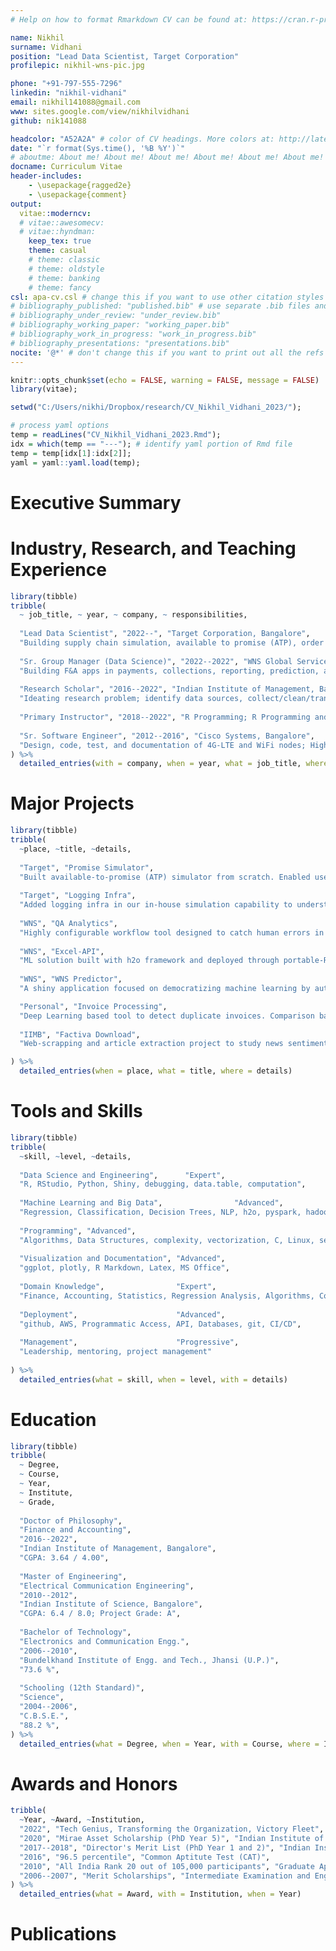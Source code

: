 ---
# Help on how to format Rmarkdown CV can be found at: https://cran.r-project.org/web/packages/vitae/vignettes/vitae.html

name: Nikhil
surname: Vidhani
position: "Lead Data Scientist, Target Corporation"
profilepic: nikhil-wns-pic.jpg

phone: "+91-797-555-7296"
linkedin: "nikhil-vidhani"
email: nikhil141088@gmail.com
www: sites.google.com/view/nikhilvidhani
github: nik141088

headcolor: "A52A2A" # color of CV headings. More colors at: http://latexcolor.com/
date: "`r format(Sys.time(), '%B %Y')`"
# aboutme: About me! About me! About me! About me! About me! About me! About me! About me! About me! About me! About me! About me!
docname: Curriculum Vitae
header-includes:
    - \usepackage{ragged2e}
    - \usepackage{comment}
output:
  vitae::moderncv:
  # vitae::awesomecv:
  # vitae::hyndman:
    keep_tex: true
    theme: casual
    # theme: classic
    # theme: oldstyle
    # theme: banking
    # theme: fancy
csl: apa-cv.csl # change this if you want to use other citation styles
# bibliography_published: "published.bib" # use separate .bib files and assign each of them a unique key: bibliography_*
# bibliography_under_review: "under_review.bib"
# bibliography_working_paper: "working_paper.bib"
# bibliography_work_in_progress: "work_in_progress.bib"
# bibliography_presentations: "presentations.bib"
nocite: '@*' # don't change this if you want to print out all the refs
---

```{r setup, include=FALSE}
knitr::opts_chunk$set(echo = FALSE, warning = FALSE, message = FALSE)
library(vitae);

setwd("C:/Users/nikhi/Dropbox/research/CV_Nikhil_Vidhani_2023/");

# process yaml options
temp = readLines("CV_Nikhil_Vidhani_2023.Rmd");
idx = which(temp == "---"); # identify yaml portion of Rmd file
temp = temp[idx[1]:idx[2]];
yaml = yaml::yaml.load(temp);
```


\newenvironment{smallblockquote}{%
  \par%
  \medskip
  \leftskip=2em\rightskip=0em%
  \noindent\ignorespaces}{%
  \par\medskip}


\newenvironment{blockquote}{%
  \par%
  \medskip
  \leftskip=4em\rightskip=0em%
  \noindent\ignorespaces}{%
  \par\medskip}








# Executive Summary

\begingroup
\begin{blockquote}

I work as a Lead Data Scientist in the Digital Fulfillment team at Target Corporation. Our team builds digital supply chain simulation capability, which enables business teams to run what-if scenarios. I earlier worked with WNS Global Services, where I guided a team of data scientists in building data analytics apps in F\&A domain. I hold a Ph.D. in Finance and Accounting from IIM Bangalore and a masters from IISc Bangalore. I have presented my research at several prestigious international conferences. Besides, I have also trained hundreds of students and practitioners in R programming and data analysis.

\end{blockquote}
\endgroup









<!-- \newpage -->









# Industry, Research, and Teaching Experience

```{r}
library(tibble)
tribble(
  ~ job_title, ~ year, ~ company, ~ responsibilities,
  
  "Lead Data Scientist", "2022--", "Target Corporation, Bangalore",
  "Building supply chain simulation, available to promise (ATP), order allocation, big-data pipelines; code review",
  
  "Sr. Group Manager (Data Science)", "2022--2022", "WNS Global Services, Bangalore",
  "Building F&A apps in payments, collections, reporting, prediction, and auditing; Maintain codebase (github), APIs, deloyment automation; Conduct Knowledge-sharing Sessions",
  
  "Research Scholar", "2016--2022", "Indian Institute of Management, Bangalore",
  "Ideating research problem; identify data sources, collect/clean/transform data, model building (regression/ML/NLP); drafting research papers; presenting in conferences; https://github.com/nik141088",
  
  "Primary Instructor", "2018--2022", "R Programming; R Programming and Data Analysis; Introduction to Latex", "Training students and practitioners. Instructor Rating: 4.7/5. https://github.com/nik141088/applied-R",
  
  "Sr. Software Engineer", "2012--2016", "Cisco Systems, Bangalore",
  "Design, code, test, and documentation of 4G-LTE and WiFi nodes; High Availability/Redundancy architecture; Network security"
) %>% 
  detailed_entries(with = company, when = year, what = job_title, where = responsibilities)
```









<!-- \newpage -->









# Major Projects

```{r}
library(tibble)
tribble(
  ~place, ~title, ~details,
  
  "Target", "Promise Simulator",
  "Built available-to-promise (ATP) simulator from scratch. Enabled users to configure data sources, key algorithmic decisions to drive maximum usability across data-sciences, product, and business.",
  
  "Target", "Logging Infra",
  "Added logging infra in our in-house simulation capability to understand allocation level decisions. Built as a post-mortem tool to analyse previous simulation runs.",
  
  "WNS", "QA Analytics",
  "Highly configurable workflow tool designed to catch human errors in invoice indexing. Additionally, the tool provides a one-stop solution for outlier and anomalous transaction detection. Used by multiple auditors within WNS",
  
  "WNS", "Excel-API",
  "ML solution built with h2o framework and deployed through portable-R and plumber API. Helps controllers predict errors right from the comfort of excel",
  
  "WNS", "WNS Predictor",
  "A shiny application focused on democratizing machine learning by automating modeling and prediction for non data-scientists",

  "Personal", "Invoice Processing",
  "Deep Learning based tool to detect duplicate invoices. Comparison based on raw bytes, image, and OCR text. https://github.com/nik141088/invoice-processing",
  
  "IIMB", "Factiva Download",
  "Web-scrapping and article extraction project to study news sentiment and accounting behavior. https://github.com/nik141088/factiva-download",

) %>% 
  detailed_entries(when = place, what = title, where = details)
```









<!-- \newpage -->









# Tools and Skills

```{r}
library(tibble)
tribble(
  ~skill, ~level, ~details,
  
  "Data Science and Engineering",      "Expert", 
  "R, RStudio, Python, Shiny, debugging, data.table, computation",
  
  "Machine Learning and Big Data",                "Advanced", 
  "Regression, Classification, Decision Trees, NLP, h2o, pyspark, hadoop, SQL",
  
  "Programming", "Advanced", 
  "Algorithms, Data Structures, complexity, vectorization, C, Linux, security, OS, selenium",
  
  "Visualization and Documentation", "Advanced", 
  "ggplot, plotly, R Markdown, Latex, MS Office",
  
  "Domain Knowledge",                "Expert", 
  "Finance, Accounting, Statistics, Regression Analysis, Algorithms, Computation, R-Programming",
  
  "Deployment",                      "Advanced", 
  "github, AWS, Programmatic Access, API, Databases, git, CI/CD",
  
  "Management",                      "Progressive", 
  "Leadership, mentoring, project management"
  
) %>% 
  detailed_entries(what = skill, when = level, with = details)
```









<!-- \newpage -->









# Education

```{r}
library(tibble)
tribble(
  ~ Degree,
  ~ Course,
  ~ Year,
  ~ Institute,
  ~ Grade,
  
  "Doctor of Philosophy",
  "Finance and Accounting",
  "2016--2022",
  "Indian Institute of Management, Bangalore",
  "CGPA: 3.64 / 4.00",
  
  "Master of Engineering",
  "Electrical Communication Engineering",
  "2010--2012",
  "Indian Institute of Science, Bangalore",
  "CGPA: 6.4 / 8.0; Project Grade: A",
  
  "Bachelor of Technology",
  "Electronics and Communication Engg.",
  "2006--2010",
  "Bundelkhand Institute of Engg. and Tech., Jhansi (U.P.)",
  "73.6 %",
  
  "Schooling (12th Standard)",
  "Science",
  "2004--2006",
  "C.B.S.E.",
  "88.2 %",
) %>% 
  detailed_entries(what = Degree, when = Year, with = Course, where = Institute, why = Grade)
```









<!-- \newpage -->









# Awards and Honors


```{r}
tribble(
  ~Year, ~Award, ~Institution,
  "2022", "Tech Genius, Transforming the Organization, Victory Fleet", "WNS Global Services",
  "2020", "Mirae Asset Scholarship (PhD Year 5)", "Indian Institute of Management",
  "2017--2018", "Director's Merit List (PhD Year 1 and 2)", "Indian Institute of Management",
  "2016", "96.5 percentile", "Common Aptitute Test (CAT)",
  "2010", "All India Rank 20 out of 105,000 participants", "Graduate Aptitude Test in Engineering (GATE)",
  "2006--2007", "Merit Scholarships", "Intermediate Examination and Engineering",
) %>% 
  detailed_entries(what = Award, with = Institution, when = Year)
```









\newpage









# Publications 

\begingroup
\setlength{\parindent}{-0.5in}
\setlength{\leftskip}{0.5in}

\begin{smallblockquote}
Sunny, A., Panchal, S., \textbf{Vidhani, N.}, Krishnasamy, S., Anand, S., Hegde, M., Kuri, J., \& Kumar, A. (2017). \textbf{\textit{A generic controller for managing TCP transfers in IEEE 802.11 infrastructure WLANs}}. Journal of Network and Computer Applications, Vol 93, pp 13--26. \underline{DOI:} \url{https://doi.org/10.1016/j.jnca.2017.05.006}.\\
\textbf{Impact Factor:} 6.28\\
\end{smallblockquote}


\begin{smallblockquote}
\textbf{Vidhani, N.}, (2022). \textbf{\textit{Return Predictability using
Price-to-Earnings Ratio}}. \underline{SSRN:} \url{https://papers.ssrn.com/sol3/papers.cfm?abstract_id=3910641}.\\
\textbf{Revise and Resubmit:} Journal of Forecasting, ABDC-A\\
\textbf{Impact Factor:} 2.31\\
\textbf{Conferences:} \textit{International Conference on Derivatives and Capital Markets (ICDCM-2021)\textsuperscript{\#}, World Finance and Banking Symposium (WFBS-2021)\textsuperscript{\#}, India Finance Conference (IFC-2021)\textsuperscript{\#}, 15th NYCU International Finance Conference (2021)\textsuperscript{\#}, Asian Management Research and Case Conference (2022)\textsuperscript{\#}}\\
\textit{\textsuperscript{\#} selected but not presented}\\
\end{smallblockquote}


\begin{smallblockquote}
\textbf{Vidhani, N.}, (2022). \textbf{\textit{Trading Volume and Dispersion of Signals}}. \underline{SSRN:} \url{https://papers.ssrn.com/sol3/papers.cfm?abstract_id=3682088}.\\
\textbf{Submission Journal:} The Journal of Finance, FT50\\
\textbf{Conferences:} \textit{International Conference on Derivatives and Capital Markets (ICDCM-2020), International Risk Management Conference (IRMC-2020), Southern Finance Association (SFA-2020), Conference on Asia-Pacific Financial Markets (CAFM-2020) Doctoral Consortium, World Finance and Banking Symposium (WFBS-2020), Theories and Practices of Securities and Financial Markets (SFM-2020), 12th Emerging Market Finance Conference (2020), Southwestern Finance Association (SWFA-2021), International Conference of the French Finance Association (AFFI-2021), IIM Bangalore}\\
\end{smallblockquote}


\begin{smallblockquote}
Krishnan, M., Rangan, S., \& \textbf{Vidhani, N.}, (2021). \textbf{\textit{Pricing of Earnings in the Presence of Informed Trades: A Simple GMM Approach}}. \underline{SSRN:} \url{https://papers.ssrn.com/sol3/papers.cfm?abstract_id=3560147}.\\
\textbf{Under Review:} Review of Economics and Statistics, ABDC-A\textsuperscript{\textasteriskcentered}\\
\textbf{Conferences:} \textit{2015 NSE-NYU Conference\textsuperscript{\#}, CAFRAL at RBI\textsuperscript{\#}, IIM-Calcutta Finance Research Workshop\textsuperscript{\#}, 3rd JAAF-India Conference\textsuperscript{\#}, IIM Bangalore\textsuperscript{\#}, IIT-Madras\textsuperscript{\#}, IIT-Kharagpur\textsuperscript{\#}, University of Washington\textsuperscript{\#}}\\
\textit{\textsuperscript{\#} presented by co-authors}\\
\end{smallblockquote}

\endgroup












